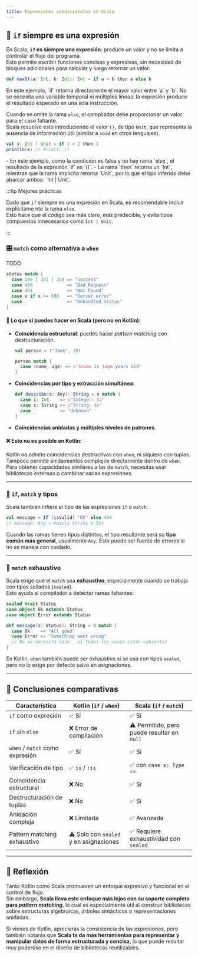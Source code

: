 ```yaml
---
title: Expresiones condicionales en Scala
---
```


## 🔀 `if` siempre es una expresión

En Scala, **`if` es siempre una expresión**: produce un valor y no se limita a controlar el flujo del programa.  
Esto permite escribir funciones concisas y expresivas, sin necesidad de bloques adicionales para calcular y luego retornar un valor.

```scala
def maxOf(a: Int, b: Int): Int = if a > b then a else b
```

<Explanation>
    En este ejemplo, `if` retorna directamente el mayor valor entre `a` y `b`.  
    No se necesita una variable temporal ni múltiples líneas: la expresión produce el resultado esperado en una sola instrucción.
</Explanation>

Cuando se omite la rama `else`, el compilador debe proporcionar un valor para el caso faltante.  
Scala resuelve esto introduciendo el valor `()`, de tipo `Unit`, que representa la ausencia de información útil (similar a `void` en otros lenguajes).

```scala
val x: Int | Unit = if 1 > 2 then 1
println(x) // Prints: ()
```

<Explanation>
    - En este ejemplo, como la condición es falsa y no hay rama `else`, el resultado de la expresión `if` es `()`.
    - La rama `then` retorna un `Int`, mientras que la rama implícita retorna `Unit`, por lo que el tipo inferido debe abarcar ambos: `Int | Unit`.
</Explanation>

:::tip Mejores prácticas

Dado que `if` siempre es una expresión en Scala, es recomendable incluir explícitame
nte la rama `else`.  
Esto hace que el código sea más claro, más predecible, y evita tipos compuestos innecesarios como `Int | Unit`.

:::

### 🎛️ `match` como alternativa a `when`

TODO

```scala
status match {
  case 200 | 201 | 204 => "Success"
  case 400             => "Bad Request"
  case 404             => "Not Found"
  case x if x >= 500   => "Server error"
  case _               => "Unhandled status"
}
```

#### 🧠 Lo que sí puedes hacer en Scala (pero no en Kotlin):

- **Coincidencia estructural**: puedes hacer *pattern matching* con destructuración.
  
  ```scala
  val person = ("Jane", 30)

  person match {
    case (name, age) => s"$name is $age years old"
  }
  ```

- **Coincidencias por tipo y extracción simultánea**:

  ```scala
  def describe(x: Any): String = x match {
    case i: Int    => s"Integer: $i"
    case s: String => s"String: $s"
    case _         => "Unknown"
  }
  ```

- **Coincidencias anidadas y múltiples niveles de patrones**.

#### ❌ Esto no es posible en Kotlin:

Kotlin no admite coincidencias destructivas con `when`, ni siquiera con tuplas. Tampoco permite anidamientos complejos directamente dentro de `when`.  
Para obtener capacidades similares a las de `match`, necesitas usar bibliotecas externas o combinar varias expresiones.

---

### 🧪 `if`, `match` y tipos

Scala también infiere el tipo de las expresiones `if` o `match`:

```scala
val message = if (isValid) "OK" else 404
// message: Any → mezcla String e Int
```

Cuando las ramas tienen tipos distintos, el tipo resultante será su **tipo común más general**, usualmente `Any`. Esto puede ser fuente de errores si no se maneja con cuidado.

---

### 🧮 `match` exhaustivo

Scala exige que el `match` sea **exhaustivo**, especialmente cuando se trabaja con tipos sellados (`sealed`).  
Esto ayuda al compilador a detectar ramas faltantes:

```scala
sealed trait Status
case object Ok extends Status
case object Error extends Status

def message(s: Status): String = s match {
  case Ok    => "All good"
  case Error => "Something went wrong"
  // No se necesita case _ si todos los casos están cubiertos
}
```

En Kotlin, `when` también puede ser exhaustivo si se usa con tipos `sealed`, pero no lo exige por defecto salvo en asignaciones.

---

## 🧾 Conclusiones comparativas

| Característica                    | Kotlin (`if` / `when`)               | Scala (`if` / `match`)                      |
|----------------------------------|--------------------------------------|---------------------------------------------|
| `if` como expresión              | ✅ Sí                                 | ✅ Sí                                        |
| `if` sin `else`                 | ❌ Error de compilación               | ⚠️ Permitido, pero puede resultar en `null` |
| `when` / `match` como expresión  | ✅ Sí                                 | ✅ Sí                                        |
| Verificación de tipo            | ✅ `is` / `!is`                       | ✅ con `case x: Type =>`                     |
| Coincidencia estructural        | ❌ No                                 | ✅ Sí                                        |
| Destructuración de tuplas       | ❌ No                                 | ✅ Sí                                        |
| Anidación compleja              | ❌ Limitada                           | ✅ Avanzada                                  |
| Pattern matching exhaustivo     | ⚠️ Solo con `sealed` y en asignaciones | ✅ Requiere exhaustividad con `sealed`       |

---

## 🧠 Reflexión

Tanto Kotlin como Scala promueven un enfoque expresivo y funcional en el control de flujo.  
Sin embargo, **Scala lleva este enfoque más lejos con su soporte completo para *pattern matching***, lo cual es especialmente útil al construir bibliotecas sobre estructuras algebraicas, árboles sintácticos o representaciones anidadas.

Si vienes de Kotlin, apreciarás la consistencia de las expresiones, pero también notarás que **Scala te da más herramientas para representar y manipular datos de forma estructurada y concisa**, lo que puede resultar muy poderoso en el diseño de bibliotecas reutilizables.

